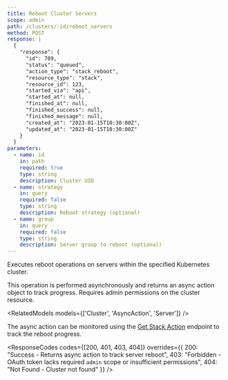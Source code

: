 ```yaml
---
title: Reboot Cluster Servers
scope: admin
path: /clusters/:id/reboot_servers
method: POST
response: |
  {
    "response": {
      "id": 789,
      "status": "queued",
      "action_type": "stack_reboot",
      "resource_type": "stack",
      "resource_id": 123,
      "started_via": "api",
      "started_at": null,
      "finished_at": null,
      "finished_success": null,
      "finished_message": null,
      "created_at": "2023-01-15T10:30:00Z",
      "updated_at": "2023-01-15T10:30:00Z"
    }
  }
parameters:
  - name: id
    in: path
    required: true
    type: string
    description: Cluster UID
  - name: strategy
    in: query
    required: false
    type: string
    description: Reboot strategy (optional)
  - name: group
    in: query
    required: false
    type: string
    description: Server group to reboot (optional)
---
```


Executes reboot operations on servers within the specified Kubernetes cluster.

This operation is performed asynchronously and returns an async action object to track progress. Requires admin permissions on the cluster resource.

<RelatedModels models={['Cluster', 'AsyncAction', 'Server']} />

The async action can be monitored using the [Get Stack Action](/v3/endpoints/stacks/action-get) endpoint to track the reboot progress.

<ResponseCodes 
  codes={[200, 401, 403, 404]}
  overrides={{
    200: "Success - Returns async action to track server reboot",
    403: "Forbidden - OAuth token lacks required `admin` scope or insufficient permissions",
    404: "Not Found - Cluster not found"
  }}
/>